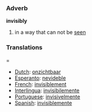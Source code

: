 === Adverb ===

'''invisibly'''

# in a way that can not be [[see]]n

=== Translations ====
*[[Dutch]]: [[onzichtbaar]]
*[[Esperanto]]: [[nevideble]]
*[[French]]: [[invisiblement]]
*[[Interlingua]]: [[invisibilemente]]
*[[Portuguese]]: [[invisivelmente]]
*[[Spanish]]: [[invisiblemente]]